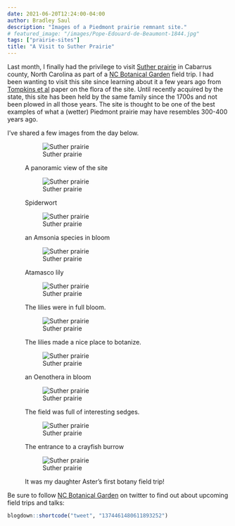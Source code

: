 ```yaml
---
date: 2021-06-20T12:24:00-04:00
author: Bradley Saul
description: "Images of a Piedmont prairie remnant site."
# featured_image: "/images/Pope-Edouard-de-Beaumont-1844.jpg"
tags: ["prairie-sites"]
title: "A Visit to Suther Prairie"
---
```


Last month, I finally had the privilege to visit [Suther prairie](https://www.ncplantfriends.org/suther_prairie.html) in Cabarrus county, North Carolina as part of a [NC Botanical Garden](https://ncbg.unc.edu/) field trip. I had been wanting to visit this site since learning about it a few years ago from [Tompkins et al](https://doi.org/10.2179/09-041.1) paper on the flora of the site. Until recently acquired by the state, this site has been held by the same family since the 1700s and not been plowed in all those years. The site is thought to be one of the best examples of what a (wetter) Piedmont prairie may have resembles 300-400 years ago.

I've shared a few images from the day below.

<figure>
![Suther prairie](20210509-suther-prairie-00.jpg)
 <figcaption>
    A panoramic view of the site
 </figcaption>
</figure>

<figure>
![Suther prairie](20210509-suther-prairie-01.jpg)
 <figcaption>
    Spiderwort
 </figcaption>
</figure>

<figure>
![Suther prairie](20210509-suther-prairie-02.jpg)
 <figcaption>
    an Amsonia species in bloom
 </figcaption>
</figure>

<figure>
![Suther prairie](20210509-suther-prairie-03.jpg)
 <figcaption>
    Atamasco lily
 </figcaption>
</figure>

<figure>
![Suther prairie](20210509-suther-prairie-04.jpg)
 <figcaption>
    The lilies were in full bloom.
 </figcaption>
</figure>

<figure>
![Suther prairie](20210509-suther-prairie-05.jpg)
 <figcaption>
    The lilies made a nice place to botanize.
 </figcaption>
</figure>

<figure>
![Suther prairie](20210509-suther-prairie-06.jpg)
 <figcaption>
    an Oenothera in bloom
 </figcaption>
</figure>

<figure>
![Suther prairie](20210509-suther-prairie-07.jpg)
 <figcaption>
    The field was full of interesting sedges.
 </figcaption>
</figure>


<figure>
![Suther prairie](20210509-suther-prairie-08.jpg)
 <figcaption>
    The entrance to a crayfish burrow
 </figcaption>
</figure>


<figure>
![Suther prairie](20210509-suther-prairie-09.jpg)
 <figcaption>
    It was my daughter Aster's first botany field trip!
 </figcaption>
</figure>

Be sure to follow [NC Botanical Garden](https://ncbg.unc.edu/) on twitter to find out about upcoming field trips and talks:

```r
blogdown::shortcode("tweet", "1374461480611893252")
```

